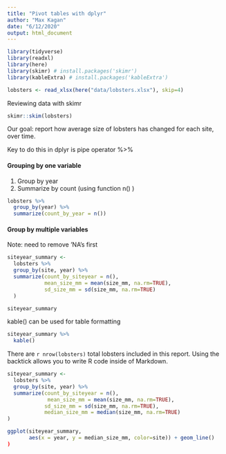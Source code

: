```yaml
---
title: "Pivot tables with dplyr"
author: "Max Kagan"
date: "6/12/2020"
output: html_document
---
```


```r
library(tidyverse)
library(readxl)
library(here)
library(skimr) # install.packages('skimr')
library(kableExtra) # install.packages('kableExtra')
```
```r
lobsters <- read_xlsx(here("data/lobsters.xlsx"), skip=4)
```

Reviewing data with skimr

```r

skimr::skim(lobsters)
```

Our goal: report how average size of lobsters has changed for each site, over time.

Key to do this in dplyr is pipe operator %>%

#### Grouping by one variable

1. Group by year
2. Summarize by count (using function n() )

```r
lobsters %>%
  group_by(year) %>%
  summarize(count_by_year = n())
```

#### Group by multiple variables

Note: need to remove 'NA's first

```r

siteyear_summary <-
  lobsters %>%
  group_by(site, year) %>%
  summarize(count_by_siteyear = n(),
            mean_size_mm = mean(size_mm, na.rm=TRUE),
            sd_size_mm = sd(size_mm, na.rm=TRUE)
  )

siteyear_summary
```

kable() can be used for table formatting

```r
siteyear_summary %>% 
  kable()
```

There are `r nrow(lobsters)` total lobsters included in this report. Using the backtick allows you to write R code inside of Markdown.

```r
siteyear_summary <- 
  lobsters %>%
  group_by(site, year) %>%
  summarize(count_by_siteyear = n(),
             mean_size_mm = mean(size_mm, na.rm=TRUE),
            sd_size_mm = sd(size_mm, na.rm=TRUE),
            median_size_mm = median(size_mm, na.rm=TRUE)
)

ggplot(siteyear_summary, 
       aes(x = year, y = median_size_mm, color=site)) + geom_line()
)
```
